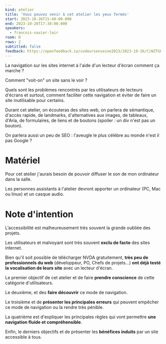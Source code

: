 ```yaml
---
kind: atelier
title: 'Vous pouvez venir à cet atelier les yeux fermés'
start: 2023-10-26T15:40:00.000
end: 2023-10-26T17:30:00.000
speakers:
  - francois-xavier-lair
room: D
rows: 2
subtitled: false
feedback: https://openfeedback.io/codeursenseine2023/2023-10-26/CiNZTSHHr4Ohda8ObRZz
---
```


La navigation sur les sites internet à l'aide d'un lecteur d'écran comment ça marche ?

Comment "voit-on" un site sans le voir ?

Quels sont les problèmes rencontrés par les utilisateurs de lecteurs d'écrans et surtout, comment faciliter cette navigation et éviter de faire un site inutilisable pour certains.

Durant cet atelier, on écouteras des sites web, on parlera de sémantique, d'accès rapide, de landmarks, d'alternatives aux images, de tableaux, d'Aria, de formulaires, de liens et de boutons (spoiler : un div n'est pas un bouton).

On parlera aussi un peu de SEO : l'aveugle le plus célèbre au monde n'est il pas Google ?

# Matériel

Pour cet atelier j'aurais besoin de pouvoir diffuser le son de mon ordinateur dans la salle.

Les personnes assistants à l'atelier devront apporter un ordinateur (PC, Mac ou linux) et un casque audio.

# Note d'intention

L’accessibilité est malheureusement très souvent la grande oubliée des projets.

Les utilisateurs et malvoyant sont très souvent **exclu de facto** des sites internet.

Bien qu'il soit possible de télécharger NVDA gratuitement, **très peu de professionnels du web** (développeur, PO, Chefs de projets...) **ont déjà testé la vocalisation de leurs site** avec un lecteur d'écran.

Le premier objectif de cet atelier et de faire **prendre conscience** de cette catégorie d'utilisateurs.

Le deuxième, et des **faire découvrir** ce mode de navigation.

Le troisième et de **présenter les principales erreurs** qui peuvent empêcher ce mode de navigation ou la rendre très pénible.

La quatrième est d'expliquer les principales règles qui vont permettre **une navigation fluide et compréhensible**.

Enfin, le derniers objectifs et de présenter les **bénéfices induits** par un site accessible à tous.
